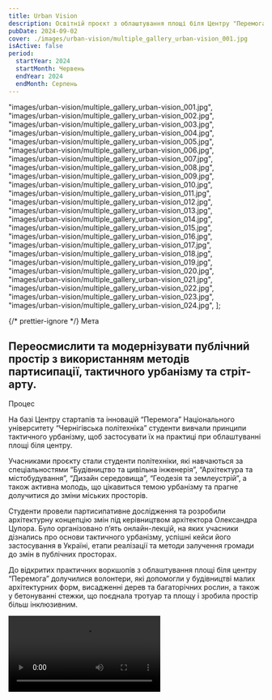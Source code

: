 ```yaml
---
title: Urban Vision
description: Освітній проєкт з облаштування площі біля Центру "Перемога" за допомогою інструментів партисипації та тактичного урбанізму.
pubDate: 2024-09-02
cover: ./images/urban-vision/multiple_gallery_urban-vision_001.jpg
isActive: false
period:
  startYear: 2024
  startMonth: Червень
  endYear: 2024
  endMonth: Серпень
---
```


  "images/urban-vision/multiple_gallery_urban-vision_001.jpg",
  "images/urban-vision/multiple_gallery_urban-vision_002.jpg",
  "images/urban-vision/multiple_gallery_urban-vision_003.jpg",
  "images/urban-vision/multiple_gallery_urban-vision_004.jpg",
  "images/urban-vision/multiple_gallery_urban-vision_005.jpg",
  "images/urban-vision/multiple_gallery_urban-vision_006.jpg",
  "images/urban-vision/multiple_gallery_urban-vision_007.jpg",
  "images/urban-vision/multiple_gallery_urban-vision_008.jpg",
  "images/urban-vision/multiple_gallery_urban-vision_009.jpg",
  "images/urban-vision/multiple_gallery_urban-vision_010.jpg",
  "images/urban-vision/multiple_gallery_urban-vision_011.jpg",
  "images/urban-vision/multiple_gallery_urban-vision_012.jpg",
  "images/urban-vision/multiple_gallery_urban-vision_013.jpg",
  "images/urban-vision/multiple_gallery_urban-vision_014.jpg",
  "images/urban-vision/multiple_gallery_urban-vision_015.jpg",
  "images/urban-vision/multiple_gallery_urban-vision_016.jpg",
  "images/urban-vision/multiple_gallery_urban-vision_017.jpg",
  "images/urban-vision/multiple_gallery_urban-vision_018.jpg",
  "images/urban-vision/multiple_gallery_urban-vision_019.jpg",
  "images/urban-vision/multiple_gallery_urban-vision_020.jpg",
  "images/urban-vision/multiple_gallery_urban-vision_021.jpg",
  "images/urban-vision/multiple_gallery_urban-vision_022.jpg",
  "images/urban-vision/multiple_gallery_urban-vision_023.jpg",
  "images/urban-vision/multiple_gallery_urban-vision_024.jpg",
];

{/* prettier-ignore */}
<TextContent>
  <Badge>Мета</Badge>
  ## Переосмислити та модернізувати публічний простір з використанням методів партисипації, тактичного урбанізму та стріт-арту.
</TextContent>

<TextContent>
  <Badge>Процес</Badge>

На базі Центру стартапів та інновацій “Перемога” Національного університету “Чернігівська політехніка” студенти вивчали принципи тактичного урбанізму, щоб застосувати їх на практиці при облаштуванні площі біля центру.

Учасниками проєкту стали студенти політехніки, які навчаються за спеціальностями “Будівництво та цивільна інженерія”, “Архітектура та містобудування”, “Дизайн середовища”, “Геодезія та землеустрій”, а також активна молодь, що цікавиться темою урбанізму та прагне долучитися до зміни міських просторів.

Студенти провели партисипативне дослідження та розробили архітектурну концепцію змін під керівництвом архітектора Олександра Цупора. Було організовано п’ять онлайн-лекцій, на яких учасники дізнались про основи тактичного урбанізму, успішні кейси його застосування в Україні, етапи реалізації та методи залучення громади до змін в публічних просторах.

До відкритих практичних воркшопів з облаштування площі біля центру “Перемога” долучилися волонтери, які допомогли у будівництві малих архітектурних форм, висадженні дерев та багаторічних рослин, а також у бетонуванні стежки, що поєднала тротуар та площу і зробила простір більш інклюзивним.

</TextContent>

<Video src="https://www.youtube.com/embed/YfYD_TWT4a4?si=rwI_RfNGNjFGgdTv" />

{/* prettier-ignore */}
  <TextContent>
    <Badge>Результат</Badge>

    <ResultList>
      - Організована школа “Urban school”, в якій взяли участь 10 студентів.
      - Проведено 5 онлайн-лекцій на тему тактичного урбанізму.
      - Проведено партисипативне дослідження площі біля Центру “Перемога”.
      - Розроблена архітектурна концепція території, що включає план майбутніх змін і креслення конструкцій.
      - Проведено 5 тематичних DIY-воркшопів з будівництва малих архітектурних форм та озеленення за участі 118 волонтерів.
    </ResultList>

  </TextContent>

  <Blockquote>
<span>“</span>Це крутий маніфест місту, громаді, про те що тут щось відбувається. Я розумію, що “Перемога” в майбутньому стане одним з потенційно дуже розвинених місць. Ми вирішили зосередитися на створенні простору-пустоти, яку з часом волонтери наповнять сенсами, створивши щось дійсно глибоке, інформативне та експресивне<span>”</span>

    <BlockquoteFooter>
        Олександр Цупор

        Архітектор
    </BlockquoteFooter>

</Blockquote>

<TextContent>
  <Logos>
    <Icon name="partners-prague-cs-centre" />
    <Icon name="partners-politehnika-original" />
    <Icon name="partners-rozkvit" />
    <Icon name="partners-tolocar-original" />
    <Icon name="partners-bur" />
  </Logos>
</TextContent>

<MultiSlideGallery imagePaths={urbanVisionImages} />
